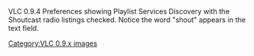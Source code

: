 VLC 0.9.4 Preferences showing Playlist Services Discovery with the  Shoutcast radio listings checked. Notice the word "shout" appears in the text field.

[[Category:VLC 0.9.x images]]